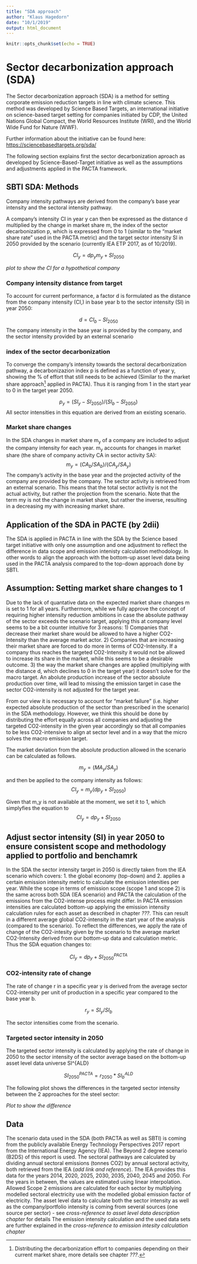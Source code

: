 ```yaml
---
title: "SDA approach"
author: "Klaus Hagedorn"
date: "10/1/2019"
output: html_document
---
```


```r
knitr::opts_chunk$set(echo = TRUE)
```

# Sector decarbonization approach (SDA)
The Sector decarbonization approach (SDA) is a method for setting corporate emission reduction targets in line with climate science. This  method  was  developed  by  Science  Based  Targets,  an  international  initiative  on  science-based  target  setting  for  companies  initiated  by  CDP,  the  United  Nations  Global  Compact,  the  World  Resources  Institute  (WRI),  and  the  World  Wide Fund for Nature (WWF). 

Further information about the initiative can be found here: <https://sciencebasedtargets.org/sda/>

The following section explains first the sector decarbonization aproach as developed by Science-Based-Target initiative as well as the assumptions and adjustments applied in the PACTA framework.

## SBTI SDA: Methods
Company intensity pathways are derived from the company's base year intensity and the sectoral intensity pathway.

A company's intensity CI in year y can then be expressed as the distance d multiplied by the change in market share m, the index of the sector decarbonization p, which is expressed from 0 to 1 (similar to the "market share rate" used in the PACTA metric) and the target sector intensity SI in 2050 provided by the scenario (currently IEA ETP 2017, as of 10/2019).

$$CI_y=dp_ym_y+SI_{2050}$$

*plot to show the CI for a hypothetical company*

### Company intensity distance from target
To account for current performance, a factor d is formulated as the distance from the company intensity (CI,) in base year b to the sector intensity (SI) in year 2050:

$$d = CI_b-SI_{2050}$$
The company intensity in the base year is provided by the company, and the sector intensity provided by an external scenario

### index of the sector decarbonization
To converge the company's intensity towards the sectoral decarbonization pathway, a decarbonizazion index p is defined as a function of year y, showing the % of effort that still needs to be achieved (Similar to the market share approach[^1] applied in PACTA). Thus it is ranging from 1 in the start year to 0 in the target year 2050.

$$p_y=(SI_y-SI_{2050})/(SI_b-SI_{2050})$$
All sector intensities in this equation are derived from an existing scenario.

[^1]: Distributing the decarbonization effort to companies depending on their current market share, more details see chapter *???*.

### Market share changes
In the SDA changes in market share m~y~ of a company are included to adjust the company intensity for each year. m~y~ accounts for changes in market share (the share of company activity CA in sector activity SA):
$$m_y=(CA_b/SA_b)/(CA_y/SA_y)$$
The company's activity in the base year and the projected activity of the company
are provided by the company. The sector activity is retrieved from an external
scenario. This means that the total sector activity is not the actual activity, but rather the projection from the scenario. Note that the term my is not the change in market share, but rather the inverse, resulting in a decreasing my with increasing market share.

## Application of the SDA in PACTE (by 2dii)
The SDA is applied in PACTA in line with the SDA by the Science based target initiative with only one assumption and one adjustment to reflect the difference in data scope and emission intenisty calculation methodology. In other words to align the approach with the bottom-up asset level data being used in the PACTA analysis compared to the top-down approach done by SBTI. 

## Assumption: Setting market share changes to 1
Due to the lack of quantative data on the expected market share changes m is set to 1 for all years.
Furthermore, while we fully approve the concept of requiring higher intensity reduction ambitions in case the absolute pathway of the sector exceeds the scenario target, applying this at company level seems to be a bit counter intuitive for 3 reasons:
1) Companies that decrease their market share would be allowed to have a higher CO2-Intensity than the average market actor. 
2) Companies that are increasing their market share are forced to do more in terms of CO2-Intensity. If a company thus reaches the targeted CO2-Intensity it would not be allowed to increase its share in the market, while this seems to be a desirable outcome.
3) the way the market share changes are applied (multiplying with the distance d, which declines to 0 in the target year) it doesn't solve for the macro target. An abolute production increase of the sector absolute production over time, will lead to missing the emission target in case the sector CO2-intensity is not adjusted for the target year.

From our view it is necessary to account for "market failure" (i.e. higher expected absolute production of the sector than prescribed in the scenario) in the SDA methodology. However, we think this should be done by distributing the effort equally across all companies and adjusting the targeted CO2-intensity in the given year accordingly so that all companies to be less CO2-intensive to align at sector level and in a way that the micro solves the macro emission target.

The market deviation from the absolute production allowed in the scenario can be calculated as follows. 

$$m_y=(MA_y/SA_y)$$

and then be applied to the company intensity as follows:
$$CI_y=m_y(dp_y+SI_{2050})$$

Given that m_y is not available at the moment, we set it to 1, which simplyfies the equation to
$$CI_y=dp_y+SI_{2050}$$

## Adjust sector intensity (SI) in year 2050 to ensure consistent scope and methodology applied to portfolio and benchamrk 
In the SDA the sector intensity target in 2050 is directly taken from the IEA scenario which covers:
1. the global economy (top-down) and 
2. applies a certain emission intensity metric to calculate the emission intenities per year. 
While the scope in terms of emission scope (scope 1 and scope 2) is the same across both SDA (IEA scenario) and PACTA the calculation of the emissions from the CO2-intense process might differ. In PACTA emission intensities are calculated bottom-up applying the emission intensity calculation rules for each asset as described in chapter *???*. This can result in a different average global CO2-intensity in the start year of the analysis (compared to the scenario). To reflect the differences, we apply the rate of change of the CO2-intesity given by the scenario to the average market CO2-Intensity derived from our bottom-up data and calculation metric. Thus the SDA equation changes to:

$$CI_y=dp_y+SI_{2050}^{PACTA}$$

### CO2-intensity rate of change
The rate of change r in a specific year y is derived from the average sector CO2-intensity per unit of production in a specific year compared to the base year b.

$$ r_y=SI_y/SI_b$$  

The sector intensities come from the scenario.

### Targeted sector intensity in 2050
The targeted sector intensity is calculated by applying the rate of change in 2050 to the sector intensity of the sector average based on the bottom-up asset level data universe SI^{ALD}

$$SI_{2050}^{PACTA}=r_{2050}*SI_b^{ALD}$$

The following plot shows the differences in the targeted sector intensity between the 2 approaches for the steel sector: 

*Plot to show the difference*

## Data
The scenario data used in the SDA (both PACTA as well as SBTI) is coming from the publicly available Energy Technology Perspectives 2017 report from the International Energy Agency (IEA). The Beyond 2 degree scenario (B2DS) of this report is used.
The sectoral pathways are calculated by dividing annual sectoral emissions (tonnes CO2) by annual sectoral activity, both retrieved from the IEA (*add link and reference*). The IEA provides this data for the years 2014, 2020, 2025, 2030,
2035, 2040, 2045 and 2050. For the years in between, the values are estimated using linear interpolation. Allowed Scope 2 emissions are calculated for each sector by multiplying modelled sectoral electricity use with the modelled global emission factor of electricity. 
The asset level data to calculate both the sector intensity as well as the company/portfolio intensity is coming from several sources (one source per sector) - see *cross-reference to asset level data description chapter* for details
The emission intensity calculation and the used data sets are further explained in the *cross-reference to emission intesity calculation chapter*
